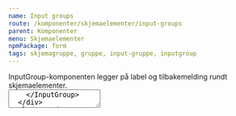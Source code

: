 ```yaml
---
name: Input groups
route: /komponenter/skjemaelementer/input-groups
parent: Komponenter
menu: Skjemaelementer
npmPackage: form
tags: skjemagruppe, gruppe, input-gruppe, inputgroup
---
```



<PageHeader>
  InputGroup-komponenten legger på label og tilbakemelding rundt
  skjemaelementer.
</PageHeader>

<Playground>
  <div style={{ display: 'flex', flexDirection: 'column' }}>
    <InputGroup label="Togdestinasjon" feedback="Gratulerer" variant="success">
      <TextField placeholder="Oslo" />
    </InputGroup>
    <InputGroup
      label="Togdestinasjon"
      feedback="Oisann, noe galt skjedde her"
      variant="error"
    >
      <TextField placeholder="Gjøvik" width="fluid" />
    </InputGroup>
    <InputGroup label="Togdestinasjon" feedback="Pass på her" variant="warning">
      <TextField placeholder="Advarsel" />
    </InputGroup>
    <InputGroup
      label="Togdestinasjon"
      feedback="Denne informasjonen hjelper deg"
      variant="info"
    >
      <TextField placeholder="Informasjon" />
    </InputGroup>
    <InputGroup
      label="Togdestinasjon"
      feedback="Denne informasjonen hjelper deg"
      variant="info"
    >
      <TextArea placeholder="Informasjon" />
    </InputGroup>
  </div>
</Playground>

<ImportStatement imports="InputGroup" />
<Props of={InputGroup} />

`<InputGroup />` gir oss en universelt utformet måte å legge til label, validering og variant-stiler til skjemaelementer.
